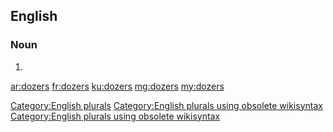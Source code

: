 ==English==

===Noun===
{{head|en}}

# {{plural of|dozer}}

[[Category:English plurals]][[Category:English plurals using obsolete wikisyntax]][[Category:English plurals using obsolete wikisyntax]]

[[ar:dozers]]
[[fr:dozers]]
[[ku:dozers]]
[[mg:dozers]]
[[my:dozers]]